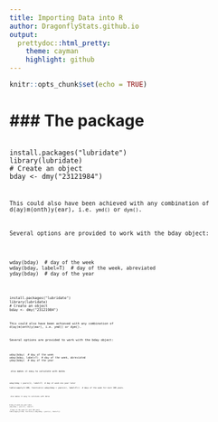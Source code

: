 ```yaml
---
title: Importing Data into R
author: DragonflyStats.github.io
output:
  prettydoc::html_pretty:
    theme: cayman
    highlight: github
---
```


```r
knitr::opts_chunk$set(echo = TRUE)
```


### The \textbf{lubridate} package
=============================================


<pre><code>
install.packages("lubridate")
library(lubridate)
# Create an object
bday <- dmy("23121984")
<code></pre>

This could also have been achieved with any combination of d(ay)m(onth)y(ear), i.e. ``ymd()`` or ``dym()``.

Several options are provided to work with the bday object:



<pre><code>
wday(bday)  # day of the week
wday(bday, label=T)  # day of the week, abreviated
yday(bday)  # day of the year
<code></pre>


<pre><code>
install.packages("lubridate")
library(lubridate)
# Create an object
bday <- dmy("23121984")
<code></pre>


This could also have been achieved with any combination of d(ay)m(onth)y(ear), i.e. ymd() or dym().

Several options are provided to work with the bday object:


<pre><code>
wday(bday)  # day of the week
wday(bday, label=T)  # day of the week, abreviated
yday(bday)  # day of the year
<code></pre>


\textbf{lubridate} also makes it easy to calculate with dates

<pre><code>
wday(bday + years(1), label=T)  # day of week one year later

table(sapply(1:100, function(x) wday(bday + years(x), label=T)))  # days of the week for next 100 years.
<code></pre>




\textbf{lubridate} also makes it easy to calculate with dates

<pre><code>
# day of week one year later
wday(bday + years(1), label=T)  

 # days of the week for next 100 years.
table(sapply(1:100, function(x) wday(bday + years(x), label=T))) 
<code></pre>
